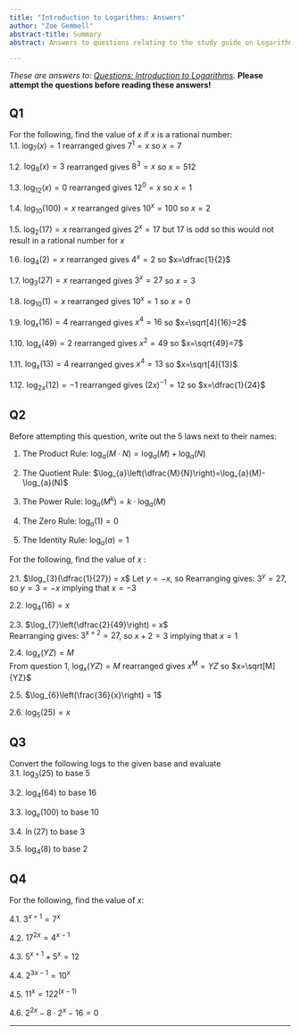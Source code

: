 ```yaml
---
title: "Introduction to Logarithms: Answers"
author: "Zoe Gemmell"
abstract-title: Summary
abstract: Answers to questions relating to the study guide on Logarithms.

---
```


*These are answers to: [Questions: Introduction to Logarithms](qs-logarithms.qmd).* **Please attempt the questions before reading these answers!**

## Q1 {-}
For the following, find the value of $x$ if $x$ is a rational number:\
1.1. $\log_{7}(x) = 1$ rearranged gives $7^1=x$ so $x=7$\

1.2. $\log_{8}(x) = 3$ rearranged gives $8^3=x$ so $x=512$\

1.3. $\log_{12}(x) = 0$ rearranged gives $12^0=x$ so $x=1$\

1.4. $\log_{10}(100) = x$ rearranged gives $10^x=100$ so $x=2$\

1.5. $\log_{2}(17) = x$ rearranged gives $2^x=17$ but 17 is odd so this would not result in a rational number for $x$\

1.6. $\log_{4}(2) = x$ rearranged gives $4^x=2$ so $x=\dfrac{1}{2}$\

1.7. $\log_{3}(27) = x$ rearranged gives $3^x=27$ so $x=3$\

1.8. $\log_{10}(1) = x$ rearranged gives $10^x=1$ so $x=0$\

1.9. $\log_{x}(16) = 4$ rearranged gives $x^4=16$ so $x=\sqrt[4]{16}=2$\

1.10. $\log_{x}(49) = 2$ rearranged gives $x^2=49$ so $x=\sqrt{49}=7$\

1.11. $\log_{x}(13) = 4$ rearranged gives $x^4=13$ so $x=\sqrt[4]{13}$\

1.12. $\log_{2x}(12) = -1$ rearranged gives $(2x)^{-1}=12$ so $x=\dfrac{1}{24}$\

## Q2 {-}
Before attempting this question, write out the 5 laws next to their names:\

1. The Product Rule: $\log_{a}(M\cdot N)=\log_{a}(M)+\log_{a}(N)$\

2. The Quotient Rule: $\log_{a}\left(\dfrac{M}{N}\right)=\log_{a}(M)-\log_{a}(N)$\

3. The Power Rule: $\log_{a}(M^k)=k\cdot\log_{a}(M)$\

4. The Zero Rule: $\log_{a}(1)=0$\

5. The Identity Rule: $\log_{a}(a)=1$\

For the following, find the value of $x$ :\

2.1. $\log_{3}(\dfrac{1}{27}) = x$
\begin{align*}
x&=\log_{3}(1)-\log_{3}(27)\tag{\,Using Law 2} \\[0.5em]
&=0-\log_{3}(27)\tag{\,Using Law 4}\\[0.5em]
-x&=\log_{3}(27)
\end{align*}
Let $y=-x$, so Rearranging gives: $3^y=27$, so $y=3=-x$ implying that $x=-3$\

2.2. $\log_{4}(16) = x$\
\begin{align*}
x&=\log_{4}(4^2)\nonumber \\[0.5em]
&=2\cdot \log_{4}(4)\tag{\,Using Law 3} \\[0.5em]
&=2\cdot 1 \tag{\,Using Law 5} \\[0.5em]
&=2
\end{align*}

2.3. $\log_{7}\left(\dfrac{2}{49}\right) = x$\
\begin{align*}
x&=\log_{7}(2)-\log_{7}(49)\tag{\,Using Law 2} \\[0.5em]
&=\log_{7}(2)-2\nonumber \\[0.5em]
x+2&=\log_{3}(27)
\end{align*}
Rearranging gives: $3^{x+2}=27$, so $x+2=3$ implying that $x=1$\

2.4. $\log_{x}(YZ) = M$\
From question 1, $\log_{x}(YZ)=M$ rearranged gives $x^M=YZ$ so $x=\sqrt[M]{YZ}$\

2.5. $\log_{6}\left(\frac{36}{x}\right) = 1$\
\begin{align*}
1&=\log_{6}(36)-\log_{6}(x)\tag{\,Using Law 2} \\[0.5em]
&=2-\log_{6}(x)\nonumber \\[0.5em]
\log_{6}(x)&=1\nonumber \\[0.5em]
6^1&=x
\end{align*}

2.6. $\log_{5}(25)=x$\
\begin{align*}
x&=\log_{5}(5\cdot5)\tag{\,Using Law 1} \\[0.5em]
&=\log_{5}(5)+\log_{5}(5)\nonumber \\[0.5em]
&=1+1 \tag{\,Using Law 5} \\[0.5em]
&=2
\end{align*}

## Q3 {-}
Convert the following logs to the given base and evaluate\
3.1. $\log_3(25)$ to base $5$\
\begin{align*}
\log_3(25)=\dfrac{\log_5(25)}{\log_5(3)}\end{align*}

3.2. $\log_{4}(64)$  to base $16$\
\begin{align*}
\log_{4}(64)=\dfrac{\log_{16}(64)}{\log_{16}(4)}\end{align*}

3.3. $\log_{e}(100)$ to base $10$\
\begin{align*}
\log_{e}(100)=\dfrac{2}{\log_{10}(e)}\end{align*}

3.4. $\ln(27)$ to base $3$\
\begin{align*}
\ln(27)=\log_{3}(27)\end{align*}

3.5. $\log_{4}(8)$ to base $2$\
\begin{align*}
\log_{4}(8)=\dfrac{\log_{2}(8)}{\log_{2}(4)}=\dfrac{3}{2}\end{align*}

## Q4 {-}

For the following, find the value of $x$:\

4.1. $3^{x+1}=7^x$\
\begin{align*}
x=-\dfrac{\log(3)}{\log\left(\dfrac{7}{3}\right)}\end{align*}

4.2. $17^{2x}=4^{x-1}$\
\begin{align*}
x=\dfrac{\log(2)}{\log\left(\dfrac{2}{17}\right)}\end{align*}

4.3. $5^{x+1}+5^x=12$\
\begin{align*}
x=\dfrac{\log(2)}{\log(5)}\end{align*}

4.4. $2^{3x-1}=10^x$\
\begin{align*}
x=-\dfrac{\log(2)}{\log\left(\dfrac{5}{4}\right)}\end{align*}

4.5. $11^x=122^{(x-1)}$\
\begin{align*}
x=\dfrac{\log(122)}{\log\left(\dfrac{122}{11}\right)}\end{align*}

4.6. $2^{2x}-8\cdot2^x-16=0$\
\begin{align*}
x=2+\dfrac{log(1+\sqrt{2})}{log(2)}\end{align*}

---